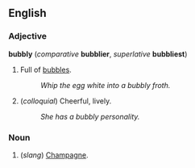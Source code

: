 ==English==
===Adjective===
'''bubbly''' (''comparative'' '''bubblier''', ''superlative'' '''bubbliest''')

#Full of [[bubble]]s.
#:''Whip the egg white into a bubbly froth.''
#(''colloquial'') Cheerful, lively.
#:''She has a bubbly personality.''

===Noun===
#(''slang'') [[Champagne]].